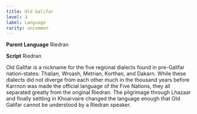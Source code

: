 ```yaml
---
title: Old Galifar
level: 3
label: Language
rarity: uncommon
---
```


**Parent Language** Riedran

**Script** Riedran

Old Galifar is a nickname for the five regional dialects found in pre-Galifar nation-states: Thalian, Wroash, Metrian, Korthan, and Dakarn. While these dialects did not diverge from each other much in the thousand years before Karrnon was made the official language of the Five Nations, they all separated greatly from the original Riedran. The pilgrimage through Lhazaar and finally settling in Khoarvaire changed the language enough that Old Galifar cannot be understood by a Riedran speaker.
